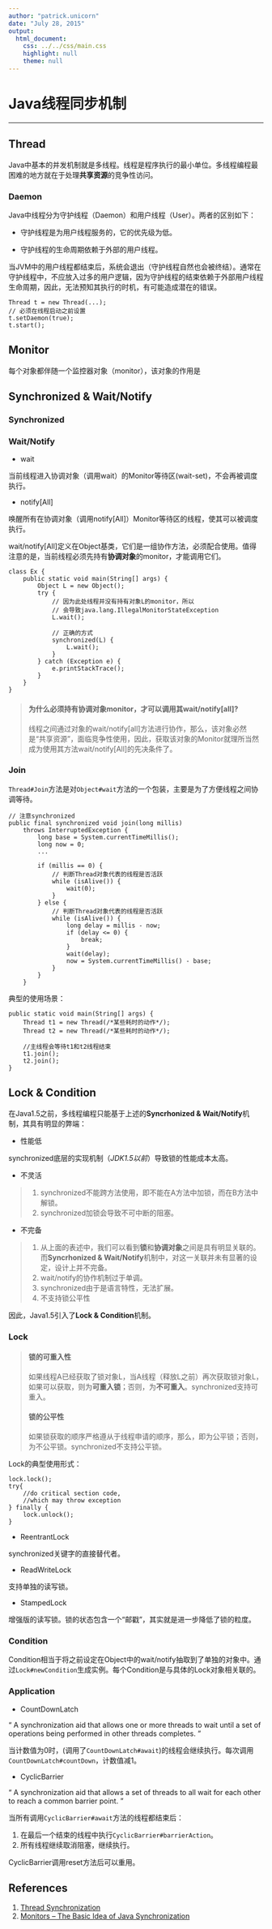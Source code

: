 ```yaml
---
author: "patrick.unicorn"
date: "July 28, 2015"
output:
  html_document:
    css: ../../css/main.css
    highlight: null
    theme: null
---
```


Java线程同步机制
===

- - -

## Thread

Java中基本的并发机制就是多线程。线程是程序执行的最小单位。多线程编程最困难的地方就在于处理**共享资源**的竞争性访问。

### Daemon

Java中线程分为守护线程（Daemon）和用户线程（User）。两者的区别如下：

+ 守护线程是为用户线程服务的，它的优先级为低。

+ 守护线程的生命周期依赖于外部的用户线程。

当JVM中的用户线程都结束后，系统会退出（守护线程自然也会被终结）。通常在守护线程中，不应放入过多的用户逻辑，因为守护线程的结束依赖于外部用户线程生命周期，因此，无法预知其执行的时机，有可能造成潜在的错误。

```
Thread t = new Thread(...);
// 必须在线程启动之前设置
t.setDaemon(true);
t.start();
```

## Monitor

每个对象都伴随一个监控器对象（monitor），该对象的作用是

## Synchronized & Wait/Notify

### Synchronized

### Wait/Notify

+ wait

当前线程进入协调对象（调用wait）的Monitor等待区(wait-set)，不会再被调度执行。

+ notify[All]

唤醒所有在协调对象（调用notify[All]）Monitor等待区的线程，使其可以被调度执行。

wait/notify[All]定义在Object基类，它们是一组协作方法，必须配合使用。值得注意的是，当前线程必须先持有**协调对象**的monitor，才能调用它们。

```
class Ex {
    public static void main(String[] args) {
		Object L = new Object();
		try {
		    // 因为此处线程并没有持有对象L的monitor，所以
		    // 会导致java.lang.IllegalMonitorStateException
			L.wait(); 
			
			// 正确的方式
			synchronized(L) {
			    L.wait();
			}
		} catch (Exception e) {
			e.printStackTrace();
		}
	}
}
```
<blockquote>
#### 为什么必须持有**协调对象**monitor，才可以调用其wait/notify[all]?

线程之间通过对象的wait/notify[all]方法进行协作，那么，该对象必然是“共享资源”，面临竞争性使用，因此，获取该对象的Monitor就理所当然成为使用其方法wait/notify[All]的先决条件了。
</blockquote>

### Join

`Thread#Join`方法是对`Object#wait`方法的一个包装，主要是为了方便线程之间协调等待。

```
// 注意synchronized
public final synchronized void join(long millis)
    throws InterruptedException {
        long base = System.currentTimeMillis();
        long now = 0;
        ...
        
        if (millis == 0) {
            // 判断Thread对象代表的线程是否活跃
            while (isAlive()) {
                wait(0);
            }
        } else {
            // 判断Thread对象代表的线程是否活跃
            while (isAlive()) {
                long delay = millis - now;
                if (delay <= 0) {
                    break;
                }
                wait(delay);
                now = System.currentTimeMillis() - base;
            }
        }
    }
```

典型的使用场景：

```
public static void main(String[] args) {
    Thread t1 = new Thread(/*某些耗时的动作*/);
    Thread t2 = new Thread(/*某些耗时的动作*/);
    
    //主线程会等待t1和t2线程结束
    t1.join();
    t2.join();
}
```

## Lock & Condition

在Java1.5之前，多线程编程只能基于上述的**Syncrhonized & Wait/Notify**机制，其具有明显的弊端：

+ 性能低

synchronized底层的实现机制（*JDK1.5以前*）导致锁的性能成本太高。

+ 不灵活

<blockquote>
1. synchronized不能跨方法使用，即不能在A方法中加锁，而在B方法中解锁。
2. synchronized加锁会导致不可中断的阻塞。
</blockquote>

+ 不完备

<blockquote>
1. 从上面的表述中，我们可以看到**锁**和**协调对象**之间是具有明显关联的。而**Syncrhonized & Wait/Notify**机制中，对这一关联并未有显著的设定，设计上并不完备。
2. wait/notify的协作机制过于单调。
3. synchronized由于是语言特性，无法扩展。
4. 不支持锁公平性
</blockquote>

因此，Java1.5引入了**Lock & Condition**机制。

### Lock

<blockquote>
#### 锁的可重入性

如果线程A已经获取了锁对象L，当A线程（释放L之前）再次获取锁对象L，如果可以获取，则为**可重入锁**；否则，为**不可重入**。synchronized支持可重入。

#### 锁的公平性

如果锁获取的顺序严格遵从于线程申请的顺序，那么，即为公平锁；否则，为不公平锁。synchronized不支持公平锁。
</blockquote>

Lock的典型使用形式：

```
lock.lock();
try{
	//do critical section code,
	//which may throw exception
} finally {
	lock.unlock();
}
```

+ ReentrantLock

synchronized关键字的直接替代者。

+ ReadWriteLock

支持单独的读写锁。

+ StampedLock

增强版的读写锁。锁的状态包含一个“邮戳”，其实就是进一步降低了锁的粒度。

### Condition

Condition相当于将之前设定在Object中的wait/notify抽取到了单独的对象中。通过`Lock#newCondition`生成实例。每个Condition是与具体的Lock对象相关联的。

### Application

+ CountDownLatch

<q>
A synchronization aid that allows one or more threads to wait until a set of operations being performed in other threads completes.
</q>

当计数值为0时，(调用了`CountDownLatch#await`)的线程会继续执行。每次调用`CountDownLatch#countDown`，计数值减1。

+ CyclicBarrier

<q>
A synchronization aid that allows a set of threads to all wait for each other to reach a common barrier point.
</q>

当所有调用`CyclicBarrier#await`方法的线程都结束后：

1. 在最后一个结束的线程中执行`CyclicBarrier#barrierAction`。
2. 所有线程继续取消阻塞，继续执行。

CyclicBarrier调用reset方法后可以重用。

## References

1. [Thread Synchronization][1]
2. [Monitors – The Basic Idea of Java Synchronization][2]

[1]: https://www.artima.com/insidejvm/ed2/threadsynch.html
[2]: http://www.programcreek.com/2011/12/monitors-java-synchronization-mechanism/
